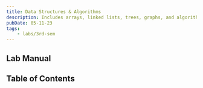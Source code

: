 ```yaml
---
title: Data Structures & Algorithms
description: Includes arrays, linked lists, trees, graphs, and algorithmic complexity.
pubDate: 05-11-23
tags:
	- labs/3rd-sem
---
```



## Lab Manual

<PDFCard
	title="DSA Lab Manual"
	description="Distributed by Manipal Institute of Technology, Bengaluru."
	path="/files/dsa-lab-manual.pdf"
/>

## Table of Contents

<CardList collection="labs" path="dsa/" />
